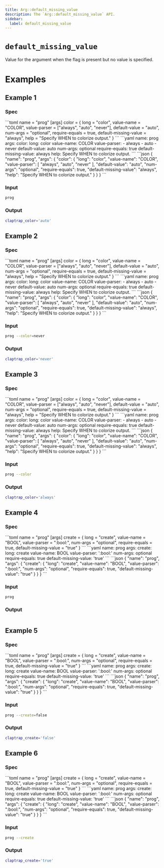 ```yaml
---
title: Arg::default_missing_value
description: The `Arg::default_missing_value` API.
sidebar:
  label: default_missing_value
---
```



# `default_missing_value` <LinkButton href="https://docs.rs/clap/latest/clap/struct.Arg.html#method.default_missing_value" icon="open-book" variant="minimal"></LinkButton>

<Badge text="since 0.1.0" size="small" />

Value for the argument when the flag is present but no value is specified.

# Examples
## Example 1

### Spec

<Tabs syncKey="format">
  <TabItem label="TOML">
```toml
name = "prog"
[args]
color = { long = "color", value-name = "COLOR", value-parser = ["always", "auto", "never"], default-value = "auto", num-args = "optional", require-equals = true, default-missing-value = "always", help = "Specify WHEN to colorize output." }
```
  </TabItem>
  <TabItem label="YAML">
```yaml
name: prog
args:
  color:
    long: color
    value-name: COLOR
    value-parser:
    - always
    - auto
    - never
    default-value: auto
    num-args: optional
    require-equals: true
    default-missing-value: always
    help: Specify WHEN to colorize output.
```
  </TabItem>
  <TabItem label="JSON">
```json
{
  "name": "prog",
  "args": {
    "color": {
      "long": "color",
      "value-name": "COLOR",
      "value-parser": [
        "always",
        "auto",
        "never"
      ],
      "default-value": "auto",
      "num-args": "optional",
      "require-equals": true,
      "default-missing-value": "always",
      "help": "Specify WHEN to colorize output."
    }
  }
}
```
  </TabItem>
</Tabs>

### Input

```bash
prog
```

### Output

```bash
claptrap_color='auto'
```
## Example 2

### Spec

<Tabs syncKey="format">
  <TabItem label="TOML">
```toml
name = "prog"
[args]
color = { long = "color", value-name = "COLOR", value-parser = ["always", "auto", "never"], default-value = "auto", num-args = "optional", require-equals = true, default-missing-value = "always", help = "Specify WHEN to colorize output." }
```
  </TabItem>
  <TabItem label="YAML">
```yaml
name: prog
args:
  color:
    long: color
    value-name: COLOR
    value-parser:
    - always
    - auto
    - never
    default-value: auto
    num-args: optional
    require-equals: true
    default-missing-value: always
    help: Specify WHEN to colorize output.
```
  </TabItem>
  <TabItem label="JSON">
```json
{
  "name": "prog",
  "args": {
    "color": {
      "long": "color",
      "value-name": "COLOR",
      "value-parser": [
        "always",
        "auto",
        "never"
      ],
      "default-value": "auto",
      "num-args": "optional",
      "require-equals": true,
      "default-missing-value": "always",
      "help": "Specify WHEN to colorize output."
    }
  }
}
```
  </TabItem>
</Tabs>

### Input

```bash
prog --color=never
```

### Output

```bash
claptrap_color='never'
```
## Example 3

### Spec

<Tabs syncKey="format">
  <TabItem label="TOML">
```toml
name = "prog"
[args]
color = { long = "color", value-name = "COLOR", value-parser = ["always", "auto", "never"], default-value = "auto", num-args = "optional", require-equals = true, default-missing-value = "always", help = "Specify WHEN to colorize output." }
```
  </TabItem>
  <TabItem label="YAML">
```yaml
name: prog
args:
  color:
    long: color
    value-name: COLOR
    value-parser:
    - always
    - auto
    - never
    default-value: auto
    num-args: optional
    require-equals: true
    default-missing-value: always
    help: Specify WHEN to colorize output.
```
  </TabItem>
  <TabItem label="JSON">
```json
{
  "name": "prog",
  "args": {
    "color": {
      "long": "color",
      "value-name": "COLOR",
      "value-parser": [
        "always",
        "auto",
        "never"
      ],
      "default-value": "auto",
      "num-args": "optional",
      "require-equals": true,
      "default-missing-value": "always",
      "help": "Specify WHEN to colorize output."
    }
  }
}
```
  </TabItem>
</Tabs>

### Input

```bash
prog --color
```

### Output

```bash
claptrap_color='always'
```
## Example 4

### Spec

<Tabs syncKey="format">
  <TabItem label="TOML">
```toml
name = "prog"
[args]
create = { long = "create", value-name = "BOOL", value-parser = ":bool:", num-args = "optional", require-equals = true, default-missing-value = "true" }
```
  </TabItem>
  <TabItem label="YAML">
```yaml
name: prog
args:
  create:
    long: create
    value-name: BOOL
    value-parser: ':bool:'
    num-args: optional
    require-equals: true
    default-missing-value: 'true'
```
  </TabItem>
  <TabItem label="JSON">
```json
{
  "name": "prog",
  "args": {
    "create": {
      "long": "create",
      "value-name": "BOOL",
      "value-parser": ":bool:",
      "num-args": "optional",
      "require-equals": true,
      "default-missing-value": "true"
    }
  }
}
```
  </TabItem>
</Tabs>

### Input

```bash
prog
```

### Output

```bash

```
## Example 5

### Spec

<Tabs syncKey="format">
  <TabItem label="TOML">
```toml
name = "prog"
[args]
create = { long = "create", value-name = "BOOL", value-parser = ":bool:", num-args = "optional", require-equals = true, default-missing-value = "true" }
```
  </TabItem>
  <TabItem label="YAML">
```yaml
name: prog
args:
  create:
    long: create
    value-name: BOOL
    value-parser: ':bool:'
    num-args: optional
    require-equals: true
    default-missing-value: 'true'
```
  </TabItem>
  <TabItem label="JSON">
```json
{
  "name": "prog",
  "args": {
    "create": {
      "long": "create",
      "value-name": "BOOL",
      "value-parser": ":bool:",
      "num-args": "optional",
      "require-equals": true,
      "default-missing-value": "true"
    }
  }
}
```
  </TabItem>
</Tabs>

### Input

```bash
prog --create=false
```

### Output

```bash
claptrap_create='false'
```
## Example 6

### Spec

<Tabs syncKey="format">
  <TabItem label="TOML">
```toml
name = "prog"
[args]
create = { long = "create", value-name = "BOOL", value-parser = ":bool:", num-args = "optional", require-equals = true, default-missing-value = "true" }
```
  </TabItem>
  <TabItem label="YAML">
```yaml
name: prog
args:
  create:
    long: create
    value-name: BOOL
    value-parser: ':bool:'
    num-args: optional
    require-equals: true
    default-missing-value: 'true'
```
  </TabItem>
  <TabItem label="JSON">
```json
{
  "name": "prog",
  "args": {
    "create": {
      "long": "create",
      "value-name": "BOOL",
      "value-parser": ":bool:",
      "num-args": "optional",
      "require-equals": true,
      "default-missing-value": "true"
    }
  }
}
```
  </TabItem>
</Tabs>

### Input

```bash
prog --create
```

### Output

```bash
claptrap_create='true'
```
